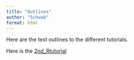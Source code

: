 ```yaml
---
title: "Outlines"
author: "Schwab"
format: html
---
```


Here are the text outlines to the different tutorials.

Here is the [2nd_Rtutorial](~/Documents/MTH_142/docs/Tutorials/2nd_Rtutorial_variable_types_bar_hist)
